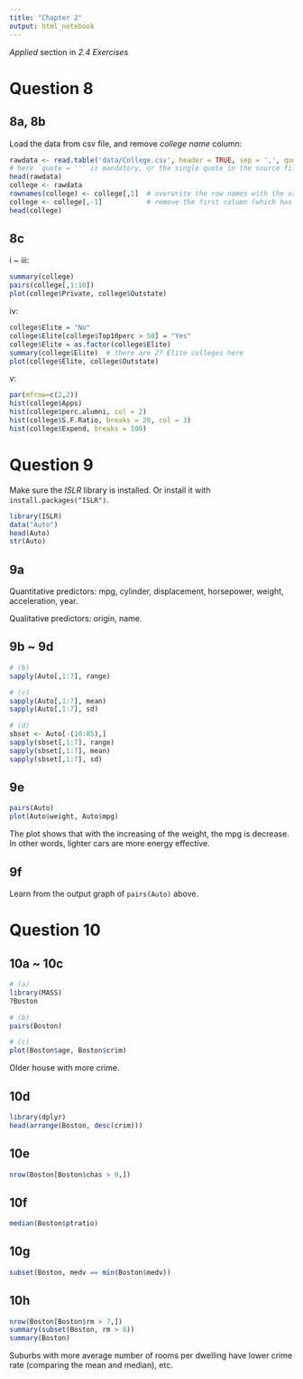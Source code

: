 ```yaml
---
title: "Chapter 2"
output: html_notebook
---
```


*Applied* section in *2.4 Exercises*

# Question 8

## 8a, 8b

Load the data from csv file, and remove *college name* column:
```r
rawdata <- read.table('data/College.csv', header = TRUE, sep = ',', quote = '')
# here `quote = ''` is mandatory, or the single quote in the source file will be misinterpreted
head(rawdata)
college <- rawdata
rownames(college) <- college[,1]  # overwrite the row names with the values in the first column
college <- college[,-1]           # remove the first column (which has been set as row names)
head(college)
```

## 8c

i ~ iii:
```r
summary(college)
pairs(college[,1:10])
plot(college$Private, college$Outstate)
```

iv:
```r
college$Elite = "No"
college$Elite[college$Top10perc > 50] = "Yes"
college$Elite = as.factor(college$Elite)
summary(college$Elite)  # there are 27 Elite colleges here
plot(college$Elite, college$Outstate)
```

v:
```r
par(mfrow=c(2,2))
hist(college$Apps)
hist(college$perc.alumni, col = 2)
hist(college$S.F.Ratio, breaks = 20, col = 3)
hist(college$Expend, breaks = 100)
```

# Question 9

Make sure the *ISLR* library is installed.
Or install it with `install.packages("ISLR")`.
```r
library(ISLR)
data("Auto")
head(Auto)
str(Auto)
```

## 9a

Quantitative predictors:
mpg, cylinder, displacement, horsepower, weight, acceleration, year.

Qualitative predictors: origin, name.

## 9b ~ 9d

```r
# (b)
sapply(Auto[,1:7], range)

# (c)
sapply(Auto[,1:7], mean)
sapply(Auto[,1:7], sd)

# (d)
sbset <- Auto[-(10:85),]
sapply(sbset[,1:7], range)
sapply(sbset[,1:7], mean)
sapply(sbset[,1:7], sd)
```

## 9e

```r
pairs(Auto)
plot(Auto$weight, Auto$mpg)
```
The plot shows that with the increasing of the weight, the mpg is decrease.
In other words, lighter cars are more energy effective.

## 9f

Learn from the output graph of `pairs(Auto)` above.

# Question 10

## 10a ~ 10c

```r
# (a)
library(MASS)
?Boston

# (b)
pairs(Boston)

# (c)
plot(Boston$age, Boston$crim)
```

Older house with more crime.

## 10d

```r
library(dplyr)
head(arrange(Boston, desc(crim)))
```

## 10e

```r
nrow(Boston[Boston$chas > 0,])
```

## 10f

```r
median(Boston$ptratio)
```

## 10g

```r
subset(Boston, medv == min(Boston$medv))
```

## 10h

```r
nrow(Boston[Boston$rm > 7,])
summary(subset(Boston, rm > 8))
summary(Boston)
```

Suburbs with more average number of rooms per dwelling have lower crime rate (comparing the mean and median), etc.